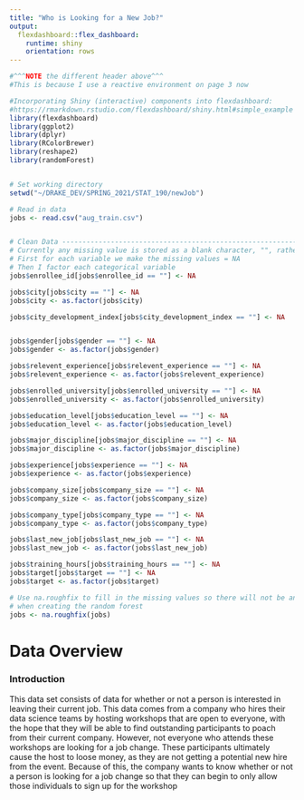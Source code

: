 ```yaml
---
title: "Who is Looking for a New Job?"
output: 
  flexdashboard::flex_dashboard:
    runtime: shiny
    orientation: rows
---
```

```r
#^^^NOTE the different header above^^^
#This is because I use a reactive environment on page 3 now

#Incorporating Shiny (interactive) components into flexdashboard:
#https://rmarkdown.rstudio.com/flexdashboard/shiny.html#simple_example
library(flexdashboard)
library(ggplot2)
library(dplyr)
library(RColorBrewer)
library(reshape2)
library(randomForest)


# Set working directory
setwd("~/DRAKE_DEV/SPRING_2021/STAT_190/newJob")

# Read in data
jobs <- read.csv("aug_train.csv")


# Clean Data --------------------------------------------------------------
# Currently any missing value is stored as a blank character, "", rather than NA
# First for each variable we make the missing values = NA
# Then I factor each categorical variable
jobs$enrollee_id[jobs$enrollee_id == ""] <- NA

jobs$city[jobs$city == ""] <- NA
jobs$city <- as.factor(jobs$city)

jobs$city_development_index[jobs$city_development_index == ""] <- NA


jobs$gender[jobs$gender == ""] <- NA
jobs$gender <- as.factor(jobs$gender)

jobs$relevent_experience[jobs$relevent_experience == ""] <- NA
jobs$relevent_experience <- as.factor(jobs$relevent_experience)

jobs$enrolled_university[jobs$enrolled_university == ""] <- NA
jobs$enrolled_university <- as.factor(jobs$enrolled_university)

jobs$education_level[jobs$education_level == ""] <- NA
jobs$education_level <- as.factor(jobs$education_level)

jobs$major_discipline[jobs$major_discipline == ""] <- NA
jobs$major_discipline <- as.factor(jobs$major_discipline)

jobs$experience[jobs$experience == ""] <- NA
jobs$experience <- as.factor(jobs$experience)

jobs$company_size[jobs$company_size == ""] <- NA
jobs$company_size <- as.factor(jobs$company_size)

jobs$company_type[jobs$company_type == ""] <- NA
jobs$company_type <- as.factor(jobs$company_type)

jobs$last_new_job[jobs$last_new_job == ""] <- NA
jobs$last_new_job <- as.factor(jobs$last_new_job)

jobs$training_hours[jobs$training_hours == ""] <- NA
jobs$target[jobs$target == ""] <- NA
jobs$target <- as.factor(jobs$target)

# Use na.roughfix to fill in the missing values so there will not be any errors
# when creating the random forest
jobs <- na.roughfix(jobs)
```

Data Overview
===================================== 

### Introduction
This data set consists of data for whether or not a person is interested in leaving
their current job. This data comes from a company who hires their data science teams
by hosting workshops that are open to everyone, with the hope that they will be able
to find outstanding participants to poach from their current company. However, not
everyone who attends these workshops are looking for a job change. These participants
ultimately cause the host to loose money, as they are not getting a potential new
hire from the event. Because of this, the company wants to know whether or not 
a person is looking for a job change so that they can begin to only allow those individuals
to sign up for the workshop


